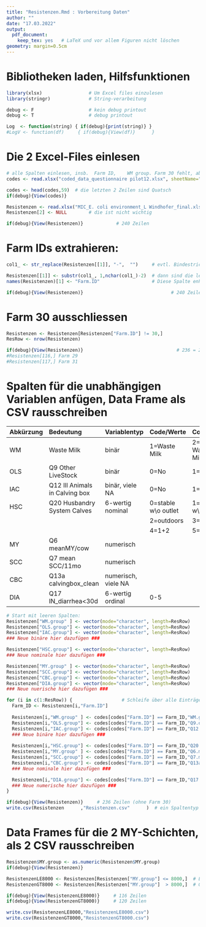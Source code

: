 ```yaml
---
title: "Resistenzen.Rmd : Vorbereitung Daten"
author: ""
date: "17.03.2022"
output:
  pdf_document:
    keep_tex: yes   # LaTeX und vor allem Figuren nicht löschen
geometry: margin=0.5cm
---
```


# Bibliotheken laden, Hilfsfunktionen

```r
library(xlsx)                 # Um Excel files einzulesen
library(stringr)              # String-verarbeitung

debug <- F                    # kein debug printout
debug <- T                    # debug printout

Log  <- function(string) { if(debug){print(string)} }
#LogV <- function(df)     { if(debug){View(df)}      }
```

# Die 2 Excel-Files einlesen

```r
# alle Spalten einlesen, insb.  Farm ID,	WM group. Farm 30 fehlt, aber ich rechne nie mit Zeilennummern :
codes <- read.xlsx("coded_data_questionnaire pilot12.xlsx", sheetName="data")

codes <- head(codes,59)  # die letzten 2 Zeilen sind Quatsch
if(debug){View(codes)}
```

```r
Resistenzen <- read.xlsx("MIC_E. coli environment_L Windhofer_final.xls", sheetName="Abfrage")[6:22]   # wichtige Spalten einlesen: Probe, Antibiotika
Resistenzen[2] <- NULL        # die ist nicht wichtig

if(debug){View(Resistenzen)}            # 240 Zeilen
```

# Farm IDs extrahieren:

```r
col1_ <- str_replace(Resistenzen[[1]], "-",  "")     # evtl. Bindestrich weg

Resistenzen[[1]] <- substr(col1_, 1,nchar(col1_)-2)  # dann sind die letzten 2 Zeichen überflüssig
names(Resistenzen)[1] <- "Farm.ID"                   # Diese Spalte enhält jetzt nur noch die Farm IDs

if(debug){View(Resistenzen)}                                # 240 Zeilen
```

# Farm 30 ausschliessen

```r
Resistenzen <- Resistenzen[Resistenzen["Farm.ID"] != 30,]
ResRow <- nrow(Resistenzen)

if(debug){View(Resistenzen)}                                  # 236 = 240 - 4 Proben der Farm 30
#Resistenzen[116,] Farm 29
#Resistenzen[117,] Farm 31
```

# Spalten für die unabhängigen Variablen anfügen, Data Frame als CSV rausschreiben

  Abkürzung   Bedeutung                         Variablentyp         Code/Werte                                               Code
  ---------   -------------------------         ------------------   ------------                                             ----------------
  WM          Waste Milk                        binär                1=Waste Milk                                             2=No Waste Milk
  OLS         Q9 Other LiveStock                binär                0=No                                                     1=Yes
  IAC         Q12 Ill Animals in Calving box    binär, viele NA      0=No                                                     1=Yes    
  HSC         Q20 Husbandry System Calves       6-wertig nominal     0=stable w\\o outlet                                     1=stable w\\ outlet
                                                                     2=outdoors                                               3=0+1
                                                                     4=1+2                                                    5=0+2 
  MY          Q6 meanMY/cow                     numerisch            
  SCC         Q7 mean SCC/11mo                  numerisch            
  CBC         Q13a calvingbox_clean             numerisch, viele NA  
  DIA         Q17 IN_diarrhea<30d               6-wertig ordinal     0-5            

```r
# Start mit leeren Spalten:
Resistenzen["WM.group" ] <- vector(mode="character", length=ResRow)               
Resistenzen["OLS.group"] <- vector(mode="character", length=ResRow)               
Resistenzen["IAC.group"] <- vector(mode="character", length=ResRow)  
### Neue binäre hier dazufügen ###

Resistenzen["HSC.group"] <- vector(mode="character", length=ResRow)              
### Neue nominale hier dazufügen ###

Resistenzen["MY.group" ] <- vector(mode="character", length=ResRow)               
Resistenzen["SCC.group"] <- vector(mode="character", length=ResRow)              
Resistenzen["CBC.group"] <- vector(mode="character", length=ResRow)        
Resistenzen["DIA.group"] <- vector(mode="character", length=ResRow)              
### Neue nuerische hier dazufügen ###

for (i in c(1:ResRow)) {                  # Schleife über alle Einträge 
  Farm_ID <- Resistenzen[i,"Farm.ID"] 
  
  Resistenzen[i,"WM.group" ] <- codes[codes["Farm.ID"] == Farm_ID,"WM.group"                    ]  
  Resistenzen[i,"OLS.group"] <- codes[codes["Farm.ID"] == Farm_ID,"Q9.other_livestock"          ]             
  Resistenzen[i,"IAC.group"] <- codes[codes["Farm.ID"] == Farm_ID,"Q12.illanimals_in_calvingbox"]  
  ### Neue binäre hier dazufügen ###
    
  Resistenzen[i,"HSC.group"] <- codes[codes["Farm.ID"] == Farm_ID,"Q20.husbandry_system_calves" ]  
  Resistenzen[i,"MY.group" ] <- codes[codes["Farm.ID"] == Farm_ID,"Q6.meanMY.cow"               ]              
  Resistenzen[i,"SCC.group"] <- codes[codes["Farm.ID"] == Farm_ID,"Q7.mean.SCC.11mo"            ]   
  Resistenzen[i,"CBC.group"] <- codes[codes["Farm.ID"] == Farm_ID,"Q13a.calvingbox_clean"       ]      
  ### Neue nominale hier dazufügen ###

  Resistenzen[i,"DIA.group"] <- codes[codes["Farm.ID"] == Farm_ID,"Q17.IN_diarrhea.30d" ]       
  ### Neue numerische hier dazufügen ###
}

if(debug){View(Resistenzen)}     # 236 Zeilen (ohne Farm 30)
write.csv(Resistenzen      ,"Resistenzen.csv"      )  # ein Spaltentyp wird unten geändert
```

# Data Frames für die 2 MY-Schichten, als 2 CSV rausschreiben

```r
Resistenzen$MY.group <- as.numeric(Resistenzen$MY.group)
if(debug){View(Resistenzen)}
```


```r
ResistenzenLE8000 <- Resistenzen[Resistenzen["MY.group"] <= 8000,]  # Less than or Equal to 8000
ResistenzenGT8000 <- Resistenzen[Resistenzen["MY.group"]  > 8000,]  # Greater Than 8000

if(debug){View(ResistenzenLE8000)}     # 116 Zeilen
if(debug){View(ResistenzenGT8000)}     # 120 Zeilen
```

```r
write.csv(ResistenzenLE8000,"ResistenzenLE8000.csv")
write.csv(ResistenzenGT8000,"ResistenzenGT8000.csv")
```
